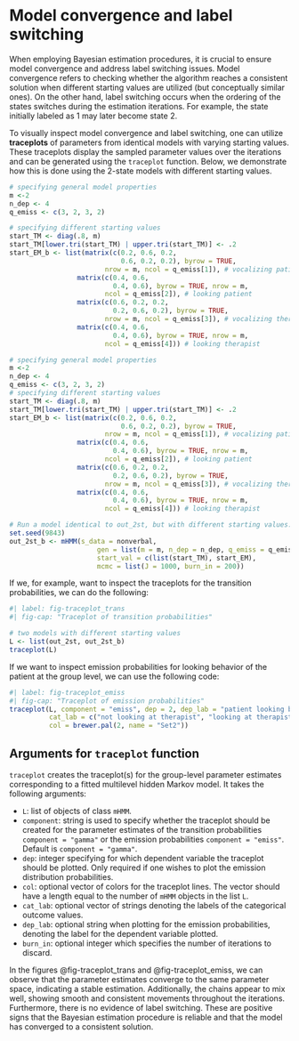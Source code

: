 # Model convergence and label switching {#sec-convergence}

When employing Bayesian estimation procedures, it is crucial to ensure model convergence and address label switching issues. Model convergence refers to checking whether the algorithm reaches a consistent solution when different starting values are utilized (but conceptually similar ones). On the other hand, label switching occurs when the ordering of the states switches during the estimation iterations. For example, the state initially labeled as 1 may later become state 2.

To visually inspect model convergence and label switching, one can utilize **traceplots** of parameters from identical models with varying starting values. These traceplots display the sampled parameter values over the iterations and can be generated using the `traceplot` function. Below, we demonstrate how this is done using the 2-state models with different starting values.

```r
# specifying general model properties
m <-2
n_dep <- 4
q_emiss <- c(3, 2, 3, 2)

# specifying different starting values
start_TM <- diag(.8, m)
start_TM[lower.tri(start_TM) | upper.tri(start_TM)] <- .2
start_EM_b <- list(matrix(c(0.2, 0.6, 0.2,
                            0.6, 0.2, 0.2), byrow = TRUE,
                        nrow = m, ncol = q_emiss[1]), # vocalizing patient
                 matrix(c(0.4, 0.6,
                          0.4, 0.6), byrow = TRUE, nrow = m,
                        ncol = q_emiss[2]), # looking patient
                 matrix(c(0.6, 0.2, 0.2,
                          0.2, 0.6, 0.2), byrow = TRUE,
                        nrow = m, ncol = q_emiss[3]), # vocalizing therapist
                 matrix(c(0.4, 0.6,
                          0.4, 0.6), byrow = TRUE, nrow = m,
                        ncol = q_emiss[4])) # looking therapist
```

```r
# specifying general model properties
m <-2
n_dep <- 4
q_emiss <- c(3, 2, 3, 2)
# specifying different starting values
start_TM <- diag(.8, m)
start_TM[lower.tri(start_TM) | upper.tri(start_TM)] <- .2
start_EM_b <- list(matrix(c(0.2, 0.6, 0.2,
                            0.6, 0.2, 0.2), byrow = TRUE,
                        nrow = m, ncol = q_emiss[1]), # vocalizing patient
                 matrix(c(0.4, 0.6,
                          0.4, 0.6), byrow = TRUE, nrow = m,
                        ncol = q_emiss[2]), # looking patient
                 matrix(c(0.6, 0.2, 0.2,
                          0.2, 0.6, 0.2), byrow = TRUE,
                        nrow = m, ncol = q_emiss[3]), # vocalizing therapist
                 matrix(c(0.4, 0.6,
                          0.4, 0.6), byrow = TRUE, nrow = m,
                        ncol = q_emiss[4])) # looking therapist

# Run a model identical to out_2st, but with different starting values:
set.seed(9843)
out_2st_b <- mHMM(s_data = nonverbal, 
                      gen = list(m = m, n_dep = n_dep, q_emiss = q_emiss), 
                      start_val = c(list(start_TM), start_EM),
                      mcmc = list(J = 1000, burn_in = 200))

```


If we, for example, want to inspect the traceplots for the transition probabilities, we can do the following:

```r
#| label: fig-traceplot_trans
#| fig-cap: "Traceplot of transition probabilities"

# two models with different starting values
L <- list(out_2st, out_2st_b)
traceplot(L)
```

If we want to inspect emission probabilities for looking behavior of the patient at the group level, we can use the following code:

```r
#| label: fig-traceplot_emiss
#| fig-cap: "Traceplot of emission probabilities"
traceplot(L, component = "emiss", dep = 2, dep_lab = "patient looking behavior", 
          cat_lab = c("not looking at therapist", "looking at therapist"), 
          col = brewer.pal(2, name = "Set2"))
```


::: {.callout-tip}
## Arguments for `traceplot` function

`traceplot` creates the traceplot(s) for the group-level parameter estimates corresponding to a fitted multilevel hidden Markov model. It takes the following arguments:

- `L`: list of objects of class `mHMM`.
- `component`: string is used to specify whether the traceplot should be created for the parameter estimates of the transition probabilities `component = "gamma"` or the emission probabilities `component = "emiss"`. Default is `component = "gamma"`.
- `dep`: integer specifying for which dependent variable the traceplot should be plotted. Only required if one wishes to plot the emission distribution probabilities.
- `col`: optional vector of colors for the traceplot lines. The vector should have a length equal to the number of `mHMM` objects in the list `L`.
- `cat_lab`: optional vector of strings denoting the labels of the categorical outcome values. 
- `dep_lab`: optional string when plotting for the emission probabilities, denoting the label for the dependent variable plotted.
- `burn_in`: optional integer which specifies the number of iterations to discard.
:::

In the figures @fig-traceplot_trans and @fig-traceplot_emiss, we can observe that the parameter estimates converge to the same parameter space, indicating a stable estimation. Additionally, the chains appear to mix well, showing smooth and consistent movements throughout the iterations. Furthermore, there is no evidence of label switching. These are positive signs that the Bayesian estimation procedure is reliable and that the model has converged to a consistent solution.

